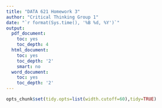 ```yaml
---
title: "DATA 621 Homework 3"
author: "Critical Thinking Group 1"
date: "`r format(Sys.time(), '%B %d, %Y')`"
output:
  pdf_document:
    toc: yes
    toc_depth: 4
  html_document:
    toc: yes
    toc_depth: '2'
    smart: no
  word_document:
    toc: yes
    toc_depth: '2'
---
```

\pagebreak
\begin{center}
\bigskip
\bigskip
\bigskip
Prepared for:\\
\medskip
Prof. Dr. Nasrin Khansari\\
\smallskip
City University of New York, School of Professional Studies - Data 621\\
\bigskip
DATA 621 – Business Analytics and Data Mining\\
\medskip
Home Work 3\\
\medskip
Prepared by:\\
\medskip
Critical Thinking Group  1\\ 
\medskip
Vic Chan\\ 
\smallskip
Gehad Gad\\
\smallskip
Evan McLaughlin\\  
\smallskip
Bruno de Melo\\
\smallskip
Anjal Hussan\\
\smallskip
Zhouxin Shi\\
\smallskip
Sie Siong Wong\\
\end{center}

\pagebreak


```R
opts_chunk$set(tidy.opts=list(width.cutoff=60),tidy=TRUE)
```


